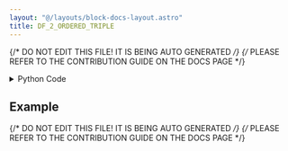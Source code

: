 ```yaml
---
layout: "@/layouts/block-docs-layout.astro"
title: DF_2_ORDERED_TRIPLE
---
```


{/* DO NOT EDIT THIS FILE! IT IS BEING AUTO GENERATED */}
{/* PLEASE REFER TO THE CONTRIBUTION GUIDE ON THE DOCS PAGE */}


<PythonDocsDisplay docstring={docstring} />

<details>
<summary>Python Code</summary>

```python
from flojoy import flojoy, DataFrame, OrderedTriple


@flojoy
def DF_2_ORDERED_TRIPLE(
    default: DataFrame, x: int = 0, y: int = 1, z: int = 2
) -> OrderedTriple:
    """The DF_2_ORDERED_TRIPLE node converts a dataframe type data into an OrderedTriple type data.

    It takes one dataframe type data and selects 3 different columns to generate the OrderedTriple type.

    Inputs
    ------
    default : DataFrame
        The input dataframe to which we apply the conversion to.

    Parameters
    ----------
    x : int
        The index of the column that represents the x-axis.
    y : int
        The index of the column that represents the y-axis.
    z : int
        The index of the column that represents the z-axis.

    Returns
    -------
    OrderedTriple
        The OrderedTriple result from the conversion of the input.
    """

    df = default.m
    if df.shape[1] < 3:
        raise AssertionError(
            f"The DataFrame needs to have a shape greater than 2 in order to be converted to the OrderedTriple type, got: {df.shape[1]}"
        )

    x_list = df.iloc[:, x]
    y_list = df.iloc[:, y]
    z_list = df.iloc[:, z]

    x_numpy = x_list.to_numpy(dtype=object)
    y_numpy = y_list.to_numpy(dtype=object)
    z_numpy = z_list.to_numpy(dtype=object)

    return OrderedTriple(x=x_numpy, y=y_numpy, z=z_numpy)

```

[Find this Flojoy Block on GitHub](https://github.com/flojoy-ai/blocks/blob/main/blocks/TRANSFORMERS/TYPE_CASTING/DF_2_ORDERED_TRIPLE/DF_2_ORDERED_TRIPLE.py)

</details>

## Example


<GetHelpWidget />


<AppDisplay app={app} blockName="DF_2_ORDERED_TRIPLE" client:visible />


<Example />

{/* DO NOT EDIT THIS FILE! IT IS BEING AUTO GENERATED */}
{/* PLEASE REFER TO THE CONTRIBUTION GUIDE ON THE DOCS PAGE */}
